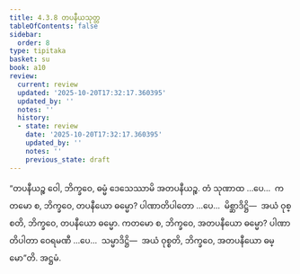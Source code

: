 ```yaml
---
title: 4.3.8 တပနီယသုတ္တ
tableOfContents: false
sidebar:
  order: 8
type: tipitaka
basket: su
book: a10
review:
  current: review
  updated: '2025-10-20T17:32:17.360395'
  updated_by: ''
  notes: ''
  history:
  - state: review
    date: '2025-10-20T17:32:17.360395'
    updated_by: ''
    notes: ''
    previous_state: draft
---
```



<DynamicBreadcrumb />


<ReviewStatus review={frontmatter.review} showDetails={true} />

<HypothesisAnnotation frontmatter={frontmatter} />

<Division number="185" book="a10" e="ch" v="17" p="484">

<Paragraph number="1342" book="a10">
“တပနီယဉ္စ ဝေါ, ဘိက္ခဝေ, ဓမ္မံ ဒေသေဿာမိ အတပနီယဉ္စ. တံ သုဏာထ …ပေ…  ကတမော စ, ဘိက္ခဝေ, တပနီယော ဓမ္မော? ပါဏာတိပါတော …ပေ…  မိစ္ဆာဒိဋ္ဌိ—  အယံ ဝုစ္စတိ, ဘိက္ခဝေ, တပနီယော ဓမ္မော.
</Paragraph>

<Paragraph number="1343" book="a10">
ကတမော စ, ဘိက္ခဝေ, အတပနီယော ဓမ္မော? ပါဏာတိပါတာ ဝေရမဏီ …ပေ…  သမ္မာဒိဋ္ဌိ—  အယံ ဝုစ္စတိ, ဘိက္ခဝေ, အတပနီယော ဓမ္မော”တိ.

</Paragraph>
</Division>

<Paragraph number="1344" type="center" book="a10">
အဋ္ဌမံ.
</Paragraph>